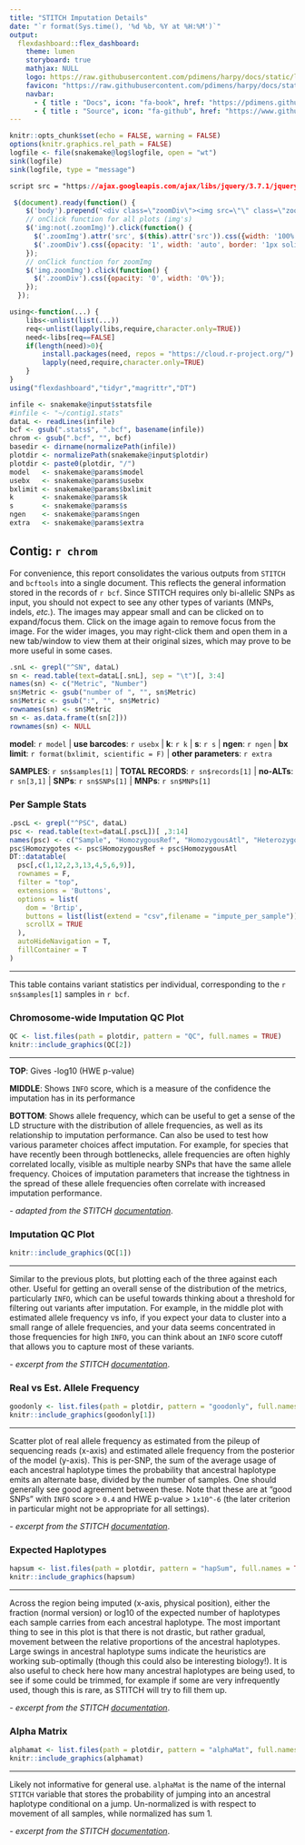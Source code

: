 ```yaml
---
title: "STITCH Imputation Details"
date: "`r format(Sys.time(), '%d %b, %Y at %H:%M')`"
output:
  flexdashboard::flex_dashboard:
    theme: lumen
    storyboard: true
    mathjax: NULL
    logo: https://raw.githubusercontent.com/pdimens/harpy/docs/static/logo_report.png
    favicon: "https://raw.githubusercontent.com/pdimens/harpy/docs/static/favicon_report.png"
    navbar:
      - { title : "Docs", icon: "fa-book", href: "https://pdimens.github.io/harpy/", align: right }
      - { title : "Source", icon: "fa-github", href: "https://www.github.com/pdimens/harpy/", align: right }
---
```


```r
knitr::opts_chunk$set(echo = FALSE, warning = FALSE)
options(knitr.graphics.rel_path = FALSE)
logfile <- file(snakemake@log$logfile, open = "wt")
sink(logfile)
sink(logfile, type = "message")
```


```css
script src = "https://ajax.googleapis.com/ajax/libs/jquery/3.7.1/jquery.min.js"
```

```js
 $(document).ready(function() {
    $('body').prepend('<div class=\"zoomDiv\"><img src=\"\" class=\"zoomImg\"></div>');
    // onClick function for all plots (img's)
    $('img:not(.zoomImg)').click(function() {
      $('.zoomImg').attr('src', $(this).attr('src')).css({width: '100%'});
      $('.zoomDiv').css({opacity: '1', width: 'auto', border: '1px solid white', borderRadius: '5px', position: 'fixed', top: '50%', left: '50%', marginRight: '-50%', transform: 'translate(-50%, -50%)', boxShadow: '0px 0px 50px #888888', zIndex: '50', overflow: 'auto', maxHeight: '100%'});
    });
    // onClick function for zoomImg
    $('img.zoomImg').click(function() {
      $('.zoomDiv').css({opacity: '0', width: '0%'}); 
    });
  });
```
```r
using<-function(...) {
    libs<-unlist(list(...))
    req<-unlist(lapply(libs,require,character.only=TRUE))
    need<-libs[req==FALSE]
    if(length(need)>0){ 
        install.packages(need, repos = "https://cloud.r-project.org/")
        lapply(need,require,character.only=TRUE)
    }
}
using("flexdashboard","tidyr","magrittr","DT")
```

```r
infile <- snakemake@input$statsfile
#infile <- "~/contig1.stats"
dataL <- readLines(infile)
bcf <- gsub(".stats$", ".bcf", basename(infile))
chrom <- gsub(".bcf", "", bcf)
basedir <- dirname(normalizePath(infile))
plotdir <- normalizePath(snakemake@input$plotdir)
plotdir <- paste0(plotdir, "/")
model   <- snakemake@params$model
usebx   <- snakemake@params$usebx
bxlimit <- snakemake@params$bxlimit
k       <- snakemake@params$k
s       <- snakemake@params$s
ngen    <- snakemake@params$ngen
extra   <- snakemake@params$extra
```
## Contig: `r chrom`

For convenience, this report consolidates the various outputs from `STITCH` and `bcftools` into a single document.
This reflects the general information stored in the records of `r bcf`. Since STITCH
requires only bi-allelic SNPs as input, you should not expect to see any other types
of variants (MNPs, indels, _etc._). The images may appear small and can be clicked on to expand/focus them. 
Click on the image again to remove focus from the image. For the wider images, you may right-click them and open
them in a new tab/window to view them at their original
sizes, which may prove to be more useful in some cases.


```r
.snL <- grepl("^SN", dataL)
sn <- read.table(text=dataL[.snL], sep = "\t")[, 3:4]
names(sn) <- c("Metric", "Number")
sn$Metric <- gsub("number of ", "", sn$Metric)
sn$Metric <- gsub(":", "", sn$Metric)
rownames(sn) <- sn$Metric
sn <- as.data.frame(t(sn[2]))
rownames(sn) <- NULL
```

**model**: `r model` | **use barcodes**: `r usebx` | **k**: `r k` | **s**: `r s` | **ngen**: `r ngen` | **bx limit**: `r format(bxlimit, scientific = F)` | **other parameters**: `r extra`

**SAMPLES**: `r sn$samples[1]` | **TOTAL RECORDS**: `r sn$records[1]` | **no-ALTs**: `r sn[3,1]` | **SNPs**: `r sn$SNPs[1]` | **MNPs**: `r sn$MNPs[1]`

### Per Sample Stats
```r
.pscL <- grepl("^PSC", dataL)
psc <- read.table(text=dataL[.pscL])[ ,3:14]
names(psc) <- c("Sample", "HomozygousRef", "HomozygousAtl", "Heterozygotes", "Transitions", "Transversions", "Indels",	"MeanDepth", "Singletons",	"HapRef", "HapAlt", "Missing")
psc$Homozygotes <- psc$HomozygousRef + psc$HomozygousAtl
DT::datatable(
  psc[,c(1,12,2,3,13,4,5,6,9)],
  rownames = F, 
  filter = "top", 
  extensions = 'Buttons', 
  options = list(
    dom = 'Brtip',
    buttons = list(list(extend = "csv",filename = "impute_per_sample")),  
    scrollX = TRUE
  ),
  autoHideNavigation = T,
  fillContainer = T
)
```

***

This table contains variant statistics per individual, corresponding 
to the `r sn$samples[1]` samples in `r bcf`. 

### Chromosome-wide Imputation QC Plot
```r
QC <- list.files(path = plotdir, pattern = "QC", full.names = TRUE)
knitr::include_graphics(QC[2])
```

***

**TOP**: Gives -log10 (HWE p-value)

**MIDDLE**: Shows `INFO` score, which is a measure of the confidence the imputation has in its performance

**BOTTOM**: Shows allele frequency, which can be useful to get a 
sense of the LD structure with the distribution of allele frequencies,
as well as its relationship to imputation performance. Can also be used
to test how various parameter choices affect imputation. For example,
for species that have recently been through bottlenecks, allele frequencies
are often highly correlated locally, visible as multiple nearby SNPs that 
have the same allele frequency. Choices of imputation parameters that increase
the tightness in the spread of these allele frequencies often correlate with
increased imputation performance.

_- adapted from the STITCH [documentation](https://github.com/rwdavies/STITCH/blob/5a5ba98442a105548587ed8cafbf00aece212c94/plots.md)_.


### Imputation QC Plot
```r
knitr::include_graphics(QC[1])
```

***

Similar to the previous plots, but plotting each of the three against each
other. Useful for getting an overall sense of the distribution of the
metrics, particularly `INFO`, which can be useful towards thinking about a
threshold for filtering out variants after imputation. For example, in the
middle plot with estimated allele frequency vs info, if you expect your data
to cluster into a small range of allele frequencies, and your data seems
concentrated in those frequencies for high `INFO`, you can think about an
`INFO` score cutoff that allows you to capture most of these variants.

_- excerpt from the STITCH [documentation](https://github.com/rwdavies/STITCH/blob/5a5ba98442a105548587ed8cafbf00aece212c94/plots.md)_.

### Real vs Est. Allele Frequency
```r
goodonly <- list.files(path = plotdir, pattern = "goodonly", full.names = TRUE)
knitr::include_graphics(goodonly[1])
```

***

Scatter plot of real allele frequency as estimated from the pileup of
sequencing reads (x-axis) and estimated allele frequency from the
posterior of the model (y-axis). This is per-SNP, the sum of the average
usage of each ancestral haplotype times the probability that ancestral
haplotype emits an alternate base, divided by the number of samples. One
should generally see good agreement between these. Note that these are at
"good SNPs" with `INFO` score > `0.4` and HWE p-value > `1x10^-6` (the 
later criterion in particular might not be appropriate for all settings).

_- excerpt from the STITCH [documentation](https://github.com/rwdavies/STITCH/blob/5a5ba98442a105548587ed8cafbf00aece212c94/plots.md)_.

### Expected Haplotypes
```r
hapsum <- list.files(path = plotdir, pattern = "hapSum", full.names = TRUE)
knitr::include_graphics(hapsum)
```

***

Across the region being imputed (x-axis, physical position), either the
fraction (normal version) or log10 of the expected number of haplotypes
each sample carries from each ancestral haplotype. The most important
thing to see in this plot is that there is not drastic, but rather gradual,
movement between the relative proportions of the ancestral haplotypes.
Large swings in ancestral haplotype sums indicate the heuristics are working
sub-optimally (though this could also be interesting biology!). It is also
useful to check here how many ancestral haplotypes are being used, to see if
some could be trimmed, for example if some are very infrequently used, though
this is rare, as STITCH will try to fill them up. 

_- excerpt from the STITCH [documentation](https://github.com/rwdavies/STITCH/blob/5a5ba98442a105548587ed8cafbf00aece212c94/plots.md)_.

### Alpha Matrix
```r
alphamat <- list.files(path = plotdir, pattern = "alphaMat", full.names = TRUE)
knitr::include_graphics(alphamat)
```

***

Likely not informative for general use. `alphaMat` is the name of the
internal `STITCH` variable that stores the probability of jumping into
an ancestral haplotype conditional on a jump. Un-normalized is with
respect to movement of all samples, while normalized has sum 1. 

_- excerpt from the STITCH [documentation](https://github.com/rwdavies/STITCH/blob/5a5ba98442a105548587ed8cafbf00aece212c94/plots.md)_.

